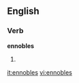 
==English==

===Verb===
'''ennobles'''

# {{third-person singular of|[[ennoble]]}}

[[it:ennobles]]
[[vi:ennobles]]